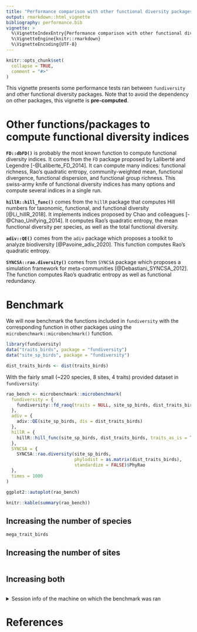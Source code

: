 ```yaml
---
title: "Performance comparison with other functional diversity packages"
output: rmarkdown::html_vignette
bibliography: performance.bib
vignette: >
  %\VignetteIndexEntry{Performance comparison with other functional diversity packages}
  %\VignetteEngine{knitr::rmarkdown}
  %\VignetteEncoding{UTF-8}
---
```


```r
knitr::opts_chunk$set(
  collapse = TRUE,
  comment = "#>"
)
```

This vignette presents some performance tests ran between `fundiversity` and other functional diversity packages. Note that to avoid the dependency on other packages, this vignette is **pre-computed**.

# Other functions/packages to compute functional diversity indices

**`FD::dbFD()`** is probably the most known function to compute functional diversity indices. It comes from the `FD` package proposed by Laliberté and Legendre [-@Laliberte_FD_2014]. It can compute many indices: functional richness, Rao's quadratic entropy, community-weighted mean, functional divergence, functional dispersion, and functional group richness. This swiss-army knife of functional diversity indices has many options and compute several indices in a single run.

**`hillR::hill_func()`** comes from the `hillR` package that computes Hill numbers for taxonomic, functional, and functional diversity [@Li_hillR_2018]. It implements indices proposed by Chao and colleagues [-@Chao_Unifying_2014]. It computes Rao's quadratic entropy, the mean functional diversity per species, as well as the total functional diversity.

**`adiv::QE()`** comes from the `adiv` package which proposes a toolkit to analyze biodiversity [@Pavoine_adiv_2020]. This function computes Rao's quadratic entropy.

**`SYNCSA::rao.diversity()`** comes from `SYNCSA` package which proposes a simulation framework for meta-communities [@Debastiani_SYNCSA_2012]. The function computes Rao's quadratic entropy as well as functional redundancy.

# Benchmark

We will now benchmark the functions included in `fundiversity` with the corresponding function in other packages using the `microbenchmark::microbenchmark()` function.

```r
library(fundiversity)
data("traits_birds", package = "fundiversity")
data("site_sp_birds", package = "fundiversity")

dist_traits_birds <- dist(traits_birds)
```

With the fairly small (~220 species, 8 sites, 4 traits) provided dataset in `fundiversity`:

```r
rao_bench <- microbenchmark::microbenchmark(
  fundiversity = {
    fundiversity::fd_raoq(traits = NULL, site_sp_birds, dist_traits_birds)
  },
  adiv = {
    adiv::QE(site_sp_birds, dis = dist_traits_birds)
  },
  hillR = {
    hillR::hill_func(site_sp_birds, dist_traits_birds, traits_as_is = TRUE)[1, ]
  },
  SYNCSA = {
    SYNCSA::rao.diversity(site_sp_birds,
                          phylodist = as.matrix(dist_traits_birds),
                          standardize = FALSE)$PhyRao
  },
  times = 1000
)

ggplot2::autoplot(rao_bench)

knitr::kable(summary(rao_bench))
```


## Increasing the number of species

```r
mega_trait_birds
```

## Increasing the number of sites

```r

```

## Increasing both

```r

```

<details>
<summary>Session info of the machine on which the benchmark was ran</summary>
```r
sessioninfo::session_info()
```
</details>

# References

